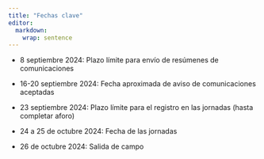 ```yaml
---
title: "Fechas clave"
editor: 
  markdown: 
    wrap: sentence
---
```


-   8 septiembre 2024: Plazo límite para envío de resúmenes de comunicaciones

-   16-20 septiembre 2024: Fecha aproximada de aviso de comunicaciones aceptadas

-   23 septiembre 2024: Plazo límite para el registro en las jornadas (hasta completar aforo)

-   24 a 25 de octubre 2024: Fecha de las jornadas

-   26 de octubre 2024: Salida de campo
